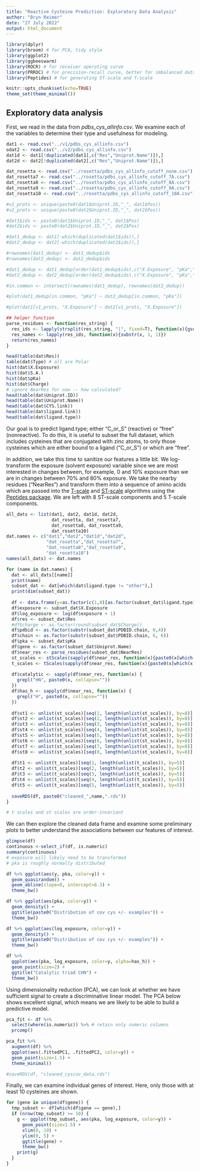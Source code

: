 ```yaml
---
title: "Reactive Cysteine Prediction: Exploratory Data Analysis"
author: "Bryn Reimer"
date: "27 July 2022"
output: html_document
---
```


```r
library(dplyr)
library(broom) # for PCA, tidy style
library(ggplot2)
library(ggbeeswarm)
library(ROCR) # for receiver operating curve
library(PRROC) # for precision-recall curve, better for imbalanced data
library(Peptides) # for generating ST-scale and T-scale

knitr::opts_chunk$set(echo=TRUE)
theme_set(theme_minimal())
```

## Exploratory data analysis

First, we read in the data from *pdbs_cys_allinfo.csv*. We examine each of the variables 
to determine their type and usefulness for modeling.

```r
dat1 <- read.csv("../v1/pdbs_cys_allinfo.csv")
odat2 <- read.csv("../v2/pdbs_cys_allinfo.csv")
dat1d <- dat1[!duplicated(dat1[,c("Res","Uniprot.Name")]),]
dat2d <- dat2[!duplicated(dat2[,c("Res","Uniprot.Name")]),]

dat_rosetta <- read.csv("../rosetta/pdbs_cys_allinfo_cutoff_none.csv")
dat_rosetta7 <- read.csv("../rosetta/pdbs_cys_allinfo_cutoff_7A.csv")
dat_rosetta8 <- read.csv("../rosetta/pdbs_cys_allinfo_cutoff_8A.csv")
dat_rosetta9 <- read.csv("../rosetta/pdbs_cys_allinfo_cutoff_9A.csv")
dat_rosetta10 <- read.csv("../rosetta/pdbs_cys_allinfo_cutoff_10A.csv")

#v1_prots <- unique(paste0(dat1$Uniprot.ID,"_", dat1$Pos))
#v2_prots <- unique(paste0(dat2$Uniprot.ID,"_", dat2$Pos))

#dat1$ids <- paste0(dat1$Uniprot.ID,"_", dat1$Pos)
#dat2$ids <- paste0(dat2$Uniprot.ID,"_", dat2$Pos)

#dat1_dedup <- dat1[-which(duplicated(dat1$ids)),]
#dat2_dedup <- dat2[-which(duplicated(dat2$ids)),]

#rownames(dat1_dedup) <- dat1_dedup$ids
#rownames(dat2_dedup) <- dat2_dedup$ids

#dat1_dedup <- dat1_dedup[order(dat1_dedup$ids),c("X.Exposure", "pKa","ligand.type")]
#dat2_dedup <- dat2_dedup[order(dat2_dedup$ids),c("X.Exposure", "pKa","ligand.type")]

#in.common <- intersect(rownames(dat1_dedup), rownames(dat2_dedup))

#plot(dat1_dedup[in.common, "pKa"] ~ dat2_dedup[in.common, "pKa"])

#plot(dat1[v1_prots, "X.Exposure"] ~ dat2[v1_prots, "X.Exposure"])

## helper function
parse_residues <- function(res_string) {
  res_ids <- lapply(strsplit(res_string, "|", fixed=T), function(x){gsub(".*_", "", x)})
  res_names <- lapply(res_ids, function(x){substr(x, 1, 1)})
  return(res_names)
}

```

```r
head(table(dat$Res))
table(dat$Type) # all are Polar
hist(dat$X.Exposure)
hist(dat$S.A.)
hist(dat$pKa)
hist(dat$Charge)
# ignore NearRes for now -- how calculated?
head(table(dat$Uniprot.ID))
head(table(dat$Uniprot.Name))
head(table(dat$CYS.link))
head(table(dat$ligand.link))
head(table(dat$ligand.type))
```

Our goal is to predict ligand.type; either "C_or_S" (reactive) or "free" (nonreactive). To do this, it is useful to subset the full dataset, which includes cysteines that are conjugated with zinc atoms, to only those cysteines which are either bound to a ligand ("C_or_S") or which are "free".

In addition, we take this time to sanitize our features a little bit. We log-transform the exposure (solvent exposure) variable since we are most interested in changes between, for example, 0 and 10\% exposure than we are in changes between 70\% and 80\% exposure. We take the nearby residues ("NearRes") and transform them into a sequence of amino acids which are passed into the [T-scale](https://www.sciencedirect.com/science/article/abs/pii/S0022286006006314) and [ST-scale](https://pubmed.ncbi.nlm.nih.gov/19373543/) algorithms using the [Peptides package](https://rdrr.io/cran/Peptides/). We are left with 8 ST-scale components and 5 T-scale components.

```r

all_dats <- list(dat1, dat2, dat1d, dat2d,
                 dat_rosetta, dat_rosetta7,
                 dat_rosetta8, dat_rosetta9,
                 dat_rosetta10)
dat.names <- c("dat1","dat2","dat1d","dat2d",
               "dat_rosetta","dat_rosetta7",
               "dat_rosetta8","dat_rosetta9",
               "dat_rosetta10")
names(all_dats) <- dat.names

for (name in dat.names) {
  dat <- all_dats[[name]]
  print(name)
  subset_dat <- dat[which(dat$ligand.type != "other"),]
  print(dim(subset_dat))
  
  df <- data.frame(y=as.factor(c(1,0)[as.factor(subset_dat$ligand.type)]))
  df$exposure <- subset_dat$X.Exposure
  df$log_exposure <- log(df$exposure + 1)
  df$res <- subset_dat$Res
  #df$charge <- as.factor(round(subset_dat$Charge))
  df$pdbid <- as.factor(substr(subset_dat$PDBID.chain, 0,4))
  df$chain <- as.factor(substr(subset_dat$PDBID.chain, 6, 6))
  df$pka <- subset_dat$pKa
  df$gene <- as.factor(subset_dat$Uniprot.Name)
  df$near_res <- parse_residues(subset_dat$NearRes)
  st_scales <- stScales(sapply(df$near_res, function(x){paste0(x[which(x!="X")], collapse="")}))
  t_scales <- tScales(sapply(df$near_res, function(x){paste0(x[which(x!="X")], collapse="")}))
  
  df$catalytic <- sapply(df$near_res, function(x) {
    grepl("HN", paste0(x, collapse=""))
  })
  df$has_h <- sapply(df$near_res, function(x) {
    grepl("H", paste0(x, collapse=""))
  })
  
  df$st1 <- unlist(st_scales)[seq(1, length(unlist(st_scales)), by=8)]
  df$st2 <- unlist(st_scales)[seq(2, length(unlist(st_scales)), by=8)]
  df$st3 <- unlist(st_scales)[seq(3, length(unlist(st_scales)), by=8)]
  df$st4 <- unlist(st_scales)[seq(4, length(unlist(st_scales)), by=8)]
  df$st5 <- unlist(st_scales)[seq(5, length(unlist(st_scales)), by=8)]
  df$st6 <- unlist(st_scales)[seq(6, length(unlist(st_scales)), by=8)]
  df$st7 <- unlist(st_scales)[seq(7, length(unlist(st_scales)), by=8)]
  df$st8 <- unlist(st_scales)[seq(8, length(unlist(st_scales)), by=8)]
  
  df$t1 <- unlist(t_scales)[seq(1, length(unlist(t_scales)), by=5)]
  df$t2 <- unlist(t_scales)[seq(2, length(unlist(t_scales)), by=5)]
  df$t3 <- unlist(t_scales)[seq(3, length(unlist(t_scales)), by=5)]
  df$t4 <- unlist(t_scales)[seq(4, length(unlist(t_scales)), by=5)]
  df$t5 <- unlist(t_scales)[seq(5, length(unlist(t_scales)), by=5)]
  
  saveRDS(df, paste0("cleaned_",name,".rds"))
}

# t scales and st scales are order-invariant
```

We can then explore the cleaned data frame and examine some preliminary plots to better understand the associations between our features of interest.

```r
glimpse(df)
continuous <-select_if(df, is.numeric)
summary(continuous)
# exposure will likely need to be transformed
# pka is roughly normally distributed

df %>% ggplot(aes(y, pka, color=y)) + 
  geom_quasirandom() + 
  geom_abline(slope=0, intercept=8.3) +
  theme_bw()

df %>% ggplot(aes(pka, color=y)) + 
  geom_density() + 
  ggtitle(paste0("Distribution of cov cys +/- examples")) +
  theme_bw()

df %>% ggplot(aes(log_exposure, color=y)) + 
  geom_density() + 
  ggtitle(paste0("Distribution of cov cys +/- examples")) +
  theme_bw()

df %>% 
  ggplot(aes(pka, log_exposure, color=y, alpha=has_h)) +
  geom_point(size=2) +
  ggtitle("Catalytic triad CHN") + 
  theme_bw()

```

Using dimensionality reduction (PCA), we can look at whether we have sufficient signal to create a discriminative linear model. The PCA below shows excellent signal, which means we are likely to be able to build a predictive model.

```r
pca_fit <- df %>% 
  select(where(is.numeric)) %>% # retain only numeric columns
  prcomp()

pca_fit %>% 
  augment(df) %>%
  ggplot(aes(.fittedPC1, .fittedPC2, color=y)) +
  geom_point(size=1.5) +
  theme_minimal()

#saveRDS(df, "cleaned_cyscov_data.rds")
```


Finally, we can examine individual genes of interest. Here, only those with at least 10 cysteines are shown.

```r
for (gene in unique(df$gene)) {
  tmp_subset <- df[which(df$gene == gene),]
  if (nrow(tmp_subset) >= 10) {
    g <- ggplot(tmp_subset, aes(pka, log_exposure, color=y)) +
      geom_point(size=1.5) +
      xlim(0, 19) + 
      ylim(0, 5) +
      ggtitle(gene) +
      theme_bw()
    print(g)
  }
}
```







